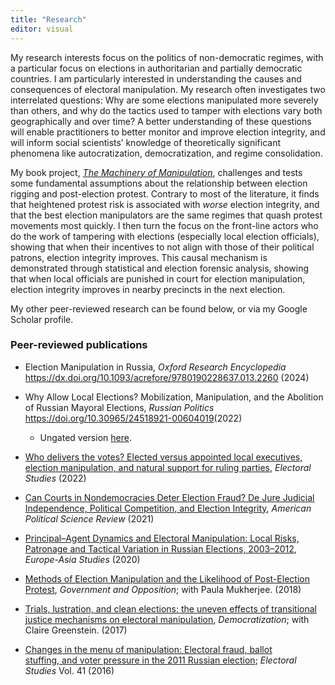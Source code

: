 ```yaml
---
title: "Research"
editor: visual
---
```


My research interests focus on the politics of non-democratic regimes, with a particular focus on elections in authoritarian and partially democratic countries. I am particularly interested in understanding the causes and consequences of electoral manipulation. My research often investigates two interrelated questions: Why are some elections manipulated more severely than others, and why do the tactics used to tamper with elections vary both geographically and over time? A better understanding of these questions will enable practitioners to better monitor and improve election integrity, and will inform social scientists' knowledge of theoretically significant phenomena like autocratization, democratization, and regime consolidation.

My book project, [*The Machinery of Manipulation*](book.html), challenges and tests some fundamental assumptions about the relationship between election rigging and post-election protest. Contrary to most of the literature, it finds that heightened protest risk is associated with *worse* election integrity, and that the best election manipulators are the same regimes that quash protest movements most quickly. I then turn the focus on the front-line actors who do the work of tampering with elections (especially local election officials), showing that when their incentives to not align with those of their political patrons, election integrity improves. This causal mechanism is demonstrated through statistical and election forensic analysis, showing that when local officials are punished in court for election manipulation, election integrity improves in nearby precincts in the next election.

My other peer-reviewed research can be found below, or via my Google Scholar profile.

### Peer-reviewed publications

-   Election Manipulation in Russia, *Oxford Research Encyclopedia* <https://dx.doi.org/10.1093/acrefore/9780190228637.013.2260> (2024)

-   Why Allow Local Elections? Mobilization, Manipulation, and the Abolition of Russian Mayoral Elections, *Russian Politics* <https://doi.org/10.30965/24518921-00604019>(2022)

    -   Ungated version [here](harvey_cole_j_election_cancellation_v2.pdf).

-   [Who delivers the votes? Elected versus appointed local executives, election manipulation, and natural support for ruling parties](https://dx.doi.org/10.1016/j.electstud.2022.102455), *Electoral Studies* (2022)

-   [Can Courts in Nondemocracies Deter Election Fraud? De Jure Judicial Independence, Political Competition, and Election Integrity](https://dx.doi.org/10.1017/S0003055422000090), *American Political Science Review* (2021)

-   [Principal--Agent Dynamics and Electoral Manipulation: Local Risks, Patronage and Tactical Variation in Russian Elections, 2003--2012](https://dx.doi.org/10.1080/09668136.2019.1681363), *Europe-Asia Studies* (2020)

-   [Methods of Election Manipulation and the Likelihood of Post-Election Protest](https://dx.doi.org/10.1017/gov.2018.38), *Government and Opposition*; with Paula Mukherjee. (2018)

-   [Trials, lustration, and clean elections: the uneven effects of transitional justice mechanisms on electoral manipulation](https://dx.doi.org/10.1080/13510347.2017.1304380), *Democratization*; with Claire Greenstein. (2017)

-   [Changes in the menu of manipulation: Electoral fraud, ballot stuffing, and voter pressure in the 2011 Russian election](https://dx.doi.org/10.1016/j.electstud.2015.11.004); *Electoral Studies* Vol. 41 (2016)
